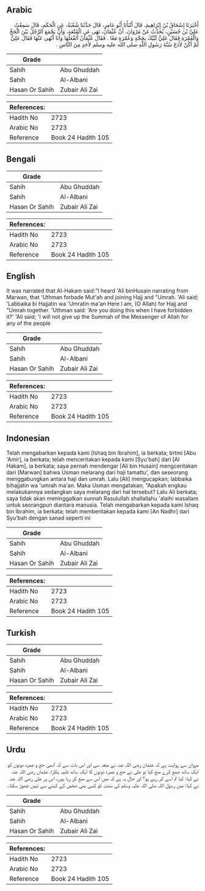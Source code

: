 ## Arabic


<div dir="rtl" lang="ar" style={{fontSize:'larger',backgroundColor:'#f8f9fa',padding:20}}>
أَخْبَرَنَا إِسْحَاقُ بْنُ إِبْرَاهِيمَ، قَالَ أَنْبَأَنَا أَبُو عَامِرٍ، قَالَ حَدَّثَنَا شُعْبَةُ، عَنِ الْحَكَمِ، قَالَ سَمِعْتُ عَلِيَّ بْنَ حُسَيْنٍ، يُحَدِّثُ عَنْ مَرْوَانَ، أَنَّ عُثْمَانَ، نَهَى عَنِ الْمُتْعَةِ، وَأَنْ يَجْمَعَ الرَّجُلُ بَيْنَ الْحَجِّ وَالْعُمْرَةِ فَقَالَ عَلِيٌّ لَبَّيْكَ بِحَجَّةٍ وَعُمْرَةٍ مَعًا ‏.‏ فَقَالَ عُثْمَانُ أَتَفْعَلُهَا وَأَنَا أَنْهَى عَنْهَا فَقَالَ عَلِيٌّ لَمْ أَكُنْ لأَدَعَ سُنَّةَ رَسُولِ اللَّهِ صلى الله عليه وسلم لأَحَدٍ مِنَ النَّاسِ ‏.‏
</div>
<div style={{backgroundColor:'#f8f9fa',padding:20, marginBottom: 10}}><table> <thead> <tr> <th>Grade</th> <th></th> </tr> </thead> <tbody> <tr><td>Sahih</td><td>Abu Ghuddah</td></tr><tr><td>Sahih</td><td>Al-Albani</td></tr><tr><td>Hasan Or Sahih</td><td>Zubair Ali Zai</td></tr></tbody></table><table> <thead> <tr> <th>References:</th> <th></th> </tr> </thead> <tbody><tr><td>Hadith No</td><td>2723</td></tr><tr><td>Arabic No</td><td>2723</td></tr><tr><td>Reference</td><td>Book 24 Hadith 105</td></tr></tbody></table></div>

## Bengali


<div dir="ltr" lang="bn" style={{fontSize:'larger',backgroundColor:'#f8f9fa',padding:20}}>

</div>
<div style={{backgroundColor:'#f8f9fa',padding:20, marginBottom: 10}}><table> <thead> <tr> <th>Grade</th> <th></th> </tr> </thead> <tbody> <tr><td>Sahih</td><td>Abu Ghuddah</td></tr><tr><td>Sahih</td><td>Al-Albani</td></tr><tr><td>Hasan Or Sahih</td><td>Zubair Ali Zai</td></tr></tbody></table><table> <thead> <tr> <th>References:</th> <th></th> </tr> </thead> <tbody><tr><td>Hadith No</td><td>2723</td></tr><tr><td>Arabic No</td><td>2723</td></tr><tr><td>Reference</td><td>Book 24 Hadith 105</td></tr></tbody></table></div>

## English


<div dir="ltr" lang="en" style={{fontSize:'larger',backgroundColor:'#f8f9fa',padding:20}}>
It was narrated that Al-Hakam said:"I heard 'Ali binHusain narrating from Marwan, that 'Uthman forbade Mut'ah and joining Hajj and "Umrah. 'Ali said; 'Labbaika bi Hajjatin wa 'Umratin ma'an Here I am, (O Allah) for Hajj and "Umrah together. 'Uthman said: 'Are you doing this when I have forbidden it?' 'Ali said; 'I will not give up the Summah of the Messenger of Allah for any of the people
</div>
<div style={{backgroundColor:'#f8f9fa',padding:20, marginBottom: 10}}><table> <thead> <tr> <th>Grade</th> <th></th> </tr> </thead> <tbody> <tr><td>Sahih</td><td>Abu Ghuddah</td></tr><tr><td>Sahih</td><td>Al-Albani</td></tr><tr><td>Hasan Or Sahih</td><td>Zubair Ali Zai</td></tr></tbody></table><table> <thead> <tr> <th>References:</th> <th></th> </tr> </thead> <tbody><tr><td>Hadith No</td><td>2723</td></tr><tr><td>Arabic No</td><td>2723</td></tr><tr><td>Reference</td><td>Book 24 Hadith 105</td></tr></tbody></table></div>

## Indonesian


<div dir="ltr" lang="id" style={{fontSize:'larger',backgroundColor:'#f8f9fa',padding:20}}>
Telah mengabarkan kepada kami [Ishaq bin Ibrahim], ia berkata; brtmi [Abu 'Amir], ia berkata; telah menceritakan kepada kami [Syu'bah] dari [Al Hakam], ia berkata; saya pernah mendengar [Ali bin Husain] mengceritakan dari [Marwan] bahwa Usman melarang dari haji tamattu', dan seseorang menggabungkan antara haji dan umrah. Lalu [Ali] mengucapkan; labbaika bihajjatin wa 'umrah ma'an. Maka Usman mengatakan; "Apakah engkau melakukannya sedangkan saya melarang dari hal tersebut? Lalu Ali berkata; saya tidak akan meninggalkan sunnah Rasulullah shallallahu 'alaihi wasallam untuk seorangpun diantara manusia. Telah mengabarkan kepada kami Ishaq bin Ibrahim, ia berkata; telah memberitakan kepada kami [An Nadhr] dari Syu'bah dengan sanad seperti ini
</div>
<div style={{backgroundColor:'#f8f9fa',padding:20, marginBottom: 10}}><table> <thead> <tr> <th>Grade</th> <th></th> </tr> </thead> <tbody> <tr><td>Sahih</td><td>Abu Ghuddah</td></tr><tr><td>Sahih</td><td>Al-Albani</td></tr><tr><td>Hasan Or Sahih</td><td>Zubair Ali Zai</td></tr></tbody></table><table> <thead> <tr> <th>References:</th> <th></th> </tr> </thead> <tbody><tr><td>Hadith No</td><td>2723</td></tr><tr><td>Arabic No</td><td>2723</td></tr><tr><td>Reference</td><td>Book 24 Hadith 105</td></tr></tbody></table></div>

## Turkish


<div dir="ltr" lang="tr" style={{fontSize:'larger',backgroundColor:'#f8f9fa',padding:20}}>

</div>
<div style={{backgroundColor:'#f8f9fa',padding:20, marginBottom: 10}}><table> <thead> <tr> <th>Grade</th> <th></th> </tr> </thead> <tbody> <tr><td>Sahih</td><td>Abu Ghuddah</td></tr><tr><td>Sahih</td><td>Al-Albani</td></tr><tr><td>Hasan Or Sahih</td><td>Zubair Ali Zai</td></tr></tbody></table><table> <thead> <tr> <th>References:</th> <th></th> </tr> </thead> <tbody><tr><td>Hadith No</td><td>2723</td></tr><tr><td>Arabic No</td><td>2723</td></tr><tr><td>Reference</td><td>Book 24 Hadith 105</td></tr></tbody></table></div>

## Urdu


<div dir="rtl" lang="ur" style={{fontSize:'larger',backgroundColor:'#f8f9fa',padding:20}}>
مروان سے روایت ہے کہ عثمان رضی اللہ عنہ نے متعہ سے اور اس بات سے کہ آدمی حج و عمرہ دونوں کو ایک ساتھ جمع کرے منع کیا تو علی نے حج و عمرہ دونوں کا ایک ساتھ تلبیہ پکارا، عثمان رضی اللہ عنہ نے کہا: کیا تم اسے کر رہے ہو؟ اور حال یہ ہے کہ میں اس سے منع کر رہا ہوں، اس پر علی رضی اللہ عنہ نے کہا: میں رسول اللہ صلی اللہ علیہ وسلم کی سنت کو کسی بھی شخص کے کہنے سے نہیں چھوڑ سکتا۔
</div>
<div style={{backgroundColor:'#f8f9fa',padding:20, marginBottom: 10}}><table> <thead> <tr> <th>Grade</th> <th></th> </tr> </thead> <tbody> <tr><td>Sahih</td><td>Abu Ghuddah</td></tr><tr><td>Sahih</td><td>Al-Albani</td></tr><tr><td>Hasan Or Sahih</td><td>Zubair Ali Zai</td></tr></tbody></table><table> <thead> <tr> <th>References:</th> <th></th> </tr> </thead> <tbody><tr><td>Hadith No</td><td>2723</td></tr><tr><td>Arabic No</td><td>2723</td></tr><tr><td>Reference</td><td>Book 24 Hadith 105</td></tr></tbody></table></div>